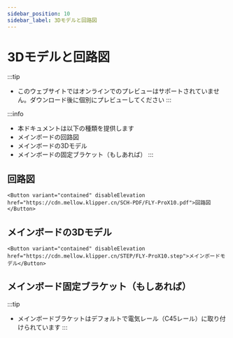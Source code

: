 ```yaml
---
sidebar_position: 10
sidebar_label: 3Dモデルと回路図
---
```


# 3Dモデルと回路図

:::tip
* このウェブサイトではオンラインでのプレビューはサポートされていません。ダウンロード後に個別にプレビューしてください
:::

:::info
* 本ドキュメントは以下の種類を提供します
* メインボードの回路図
* メインボードの3Dモデル
* メインボードの固定ブラケット（もしあれば）
:::

## 回路図

    <Button variant="contained" disableElevation href="https://cdn.mellow.klipper.cn/SCH-PDF/FLY-ProX10.pdf">回路図</Button>

## メインボードの3Dモデル

    <Button variant="contained" disableElevation href="https://cdn.mellow.klipper.cn/STEP/FLY-ProX10.step">メインボードモデル</Button>

## メインボード固定ブラケット（もしあれば）

:::tip
* メインボードブラケットはデフォルトで電気レール（C45レール）に取り付けられています
:::